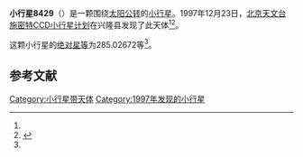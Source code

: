 {{Infobox planet
| bgcolour = #FFFFC0
| name = 8429
| symbol = 
| image = 
| caption = 
| discovery = yes
| discovery_ref = 
| discoverer = [[北京天文台施密特CCD小行星计划|北京天文台施密特CCD小行星计划]]
| discovery_site = [[兴隆县|兴隆县]] 
| discovered = 1997年12月23日
| designations = yes
| mp_name = 
| named_after = 
| alt_names = 1997 YK4/ 1979 SV7 / 1988 FH2 / 1988 GK2 / 1993 DR
| mp_category = [[主带小行星|主带小行星]]
| orbit_ref = <ref name="a">[http://ssd.jpl.nasa.gov/sbdb.cgi?sstr=8429 8429] {{Wayback|url=http://ssd.jpl.nasa.gov/sbdb.cgi?sstr=8429 |date=20210825075235 }}，小行星數據庫瀏覽器（JPL Small-Body Database Browser）－[[美国国家航空航天局|美国国家航空航天局]]喷气推进实验室</ref>
| epoch = 2456400.5 (2013年4月18日更新)
| aphelion = {{convert|3.5056791|AU|km|3|abbr=on|lk=out}}
| perihelion = {{convert|2.6945207|AU|km|3|abbr=on}}
| semimajor = {{convert|3.1000999|AU|km|3|abbr=on}}
| eccentricity = 0.1308278
| period = 1993.709845 [[日|日]]<br />5.46[[儒略年|儒略年]]
| avg_speed = 
| inclination = 5.83444
| asc_node = 10.90264
| mean_anomaly = 
| arg_peri = 285.02672
| satellites = 
| physical_characteristics = yes
| dimensions = 
| mass = 
| density = 
| surface_grav = 
| escape_velocity = 
| sidereal_day = 
| axial_tilt = 
| pole_ecliptic_lat = 
| pole_ecliptic_lon = 
| albedo = 
| temperatures= 
| temp_name1 = 
| mean_temp_1 = 
| max_temp_1 = 
| temp_name2 = 
| max_temp_2 = 
| spectral_type = 
| abs_magnitude = 285.02672
}}

'''小行星8429'''（{{lang-en|8429}}）是一颗围绕[[太阳|太阳]][[公转|公转]]的[[小行星|小行星]]。1997年12月23日，[[北京天文台施密特CCD小行星计划|北京天文台施密特CCD小行星计划]]在兴隆县发现了此天体<ref name="a" /><ref>{{cite news|title=小行星列表|url=http://cfa-www.harvard.edu/iau/lists/NumberedMPs.txt|accessdate=2013-07-08|newspaper=哈佛大学|archive-date=2008-05-17|archive-url=https://web.archive.org/web/20080517010638/http://cfa-www.harvard.edu/iau/lists/NumberedMPs.txt|dead-url=no}}</ref>。

这颗小行星的[[绝对星等|绝对星等]]为285.02672等<ref name="a" />。

==参考文献==
{{reflist}}
{{Minor Planet Number|[[小行星8428|小行星8428]]|[[小行星8430|小行星8430]]}}

{{小天体}}

[[Category:小行星带天体|Category:小行星带天体]]
[[Category:1997年发现的小行星|Category:1997年发现的小行星]]

{{asteroid-stub}}